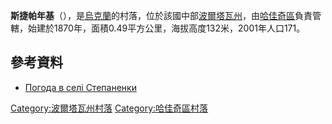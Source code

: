 {{coord|50|21|36|N|33|57|6|E|scale:100000_region:UA|display=title}}

'''斯捷帕年基'''（{{lang-uk|Степаненки}}），是[[烏克蘭|烏克蘭]]的村落，位於該國中部[[波爾塔瓦州|波爾塔瓦州]]，由[[哈佳奇區|哈佳奇區]]負責管轄，始建於1870年，面積0.49平方公里，海拔高度132米，2001年人口171。

==參考資料==
* [http://weather.in.ua/ua/poltavskaja/25103 Погода в селі Степаненки] {{Wayback|url=http://weather.in.ua/ua/poltavskaja/25103 |date=20111220030934 }}

{{DEFAULTSORT:Степаненки}}
[[Category:波爾塔瓦州村落|Category:波爾塔瓦州村落]]
[[Category:哈佳奇區村落|Category:哈佳奇區村落]]


{{Poltava-geo-stub}}